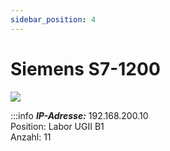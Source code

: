 ```yaml
---
sidebar_position: 4
---
```


# Siemens S7-1200

[![](/image/Labore/B1/Laborplatten/MusterET/siemens_sps_min.webp)](/image/Labore/B1/Laborplatten/MusterET/siemens_sps.webp)


:::info
***IP-Adresse:*** 192.168.200.10 \
Position:   Labor UGII B1\
Anzahl: 11